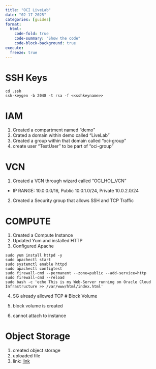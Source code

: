 ```yaml
---
title: "OCI LiveLab"
date: "02-17-2025"
categories: [guides]
format:
  html:
    code-fold: true
    code-summary: "Show the code"
    code-block-background: true
execute:
  freeze: true
---
```


# SSH Keys

```
cd .ssh
ssh-keygen -b 2048 -t rsa -f <<sshkeyname>>
```


# IAM

1. Created a compartment named "demo"
2. Crated a domain within demo called "LiveLab"
3. Created a group within that domain called "oci-group"
4. create user "TestUser" to be part of "oci-group"


# VCN

1. Created a VCN through wizard called "OCI_HOL_VCN"
-	IP RANGE: 10.0.0.0/16, Public 10.0.1.0/24, Private 10.0.2.0/24
2. Created a Security group that allows SSH and TCP Traffic

# COMPUTE
1. Created a Compute Instance
2. Updated Yum and installed HTTP
3. Configured Apache
```
sudo yum install httpd -y
sudo apachectl start
sudo systemctl enable httpd
sudo apachectl configtest
sudo firewall-cmd --permanent --zone=public --add-service=http
sudo firewall-cmd --reload
sudo bash -c 'echo This is my Web-Server running on Oracle Cloud Infrastructure >> /var/www/html/index.html'
```
4. SG already allowed TCP
# Block Volume

1. block volume is created
2. cannot attach to instance

# Object Storage
1. created object storage
2. uploaded file
3. link:
[link](https://objectstorage.us-sanjose-1.oraclecloud.com/p/AwE-T2wX3jFKMNB1RTsybHVXxagX9umQJ2QaUaMBg_2lxC7MQDo0rgM_IYzlW3l6/n/axlnmvoxyl7h/b/Demo-Bucket/o/sample-file.txt)

